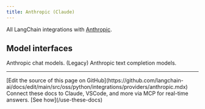 ```yaml
---
title: Anthropic (Claude)
---
```


All LangChain integrations with [Anthropic](https://www.anthropic.com/).

## Model interfaces

<Columns cols={2}>
    <Card title="ChatAnthropic" href="/oss/python/integrations/chat/anthropic" cta="Get started" icon="message" arrow>
        Anthropic chat models.
    </Card>
    <Card title="AnthropicLLM" href="/oss/python/integrations/llms/anthropic" cta="Get started" icon="i-cursor" arrow>
        (Legacy) Anthropic text completion models.
    </Card>
</Columns>

---

<Callout icon="pen-to-square" iconType="regular">
    [Edit the source of this page on GitHub](https://github.com/langchain-ai/docs/edit/main/src/oss/python/integrations/providers/anthropic.mdx)
</Callout>
<Tip icon="terminal" iconType="regular">
    Connect these docs to Claude, VSCode, and more via MCP for    real-time answers. [See how](/use-these-docs)
</Tip>
